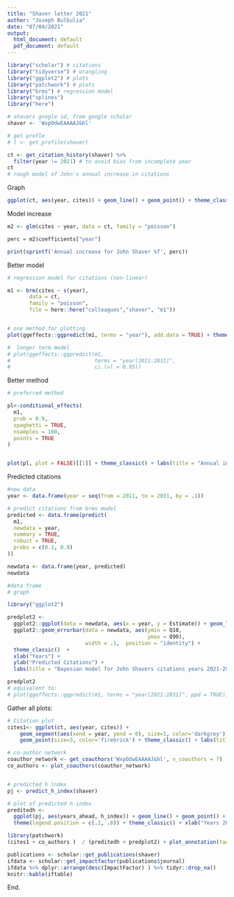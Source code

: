 ```yaml
---
title: "Shaver letter 2021"
author: "Joseph Bulbulia"
date: "07/04/2021"
output:
  html_document: default
  pdf_document: default
---
```




```r
library("scholar") # citations
library("tidyverse") # wrangling
library("ggplot2") # plots
library("patchwork") # plots
library("brms") # regression model
library("splines")
library("here")
```


```r
# shavers google id, from google scholar
shaver <- 'WxpOdwEAAAAJ&hl'

# get profle
# l <- get_profile(shaver)

ct <- get_citation_history(shaver) %>%
  filter(year != 2021) # to avoid bias from incomplete year
ct
# rough model of John's annual increase in citations
```


Graph

```r
ggplot(ct, aes(year, cites)) + geom_line() + geom_point() + theme_classic()

```

Model increase

```r
m2 <- glm(cites ~ year, data = ct, family = "poisson")

perc = m2$coefficients["year"]

print(sprintf('Annual increase for John Shaver %f', perc))

```

Better model

```r
# regression model for citations (non-linear)

m1 <- brm(cites ~ s(year), 
       data = ct, 
       family = "poisson",
       file = here::here("colleagues","shaver", "m1"))


# one method for plotting
plot(ggeffects::ggpredict(m1, terms = "year"), add.data = TRUE) + theme_classic()
```


```r
#  longer term model 
# plot(ggeffects::ggpredict(m1,
#                           terms = "year[2021:2031]",
#                           ci.lvl = 0.95))
```

Better method

```r
# preferred method

pl<-conditional_effects(
  m1,
  prob = 0.9,
  spaghetti = TRUE,
  nsamples = 100,
  points = TRUE
) 


plot(pl, plot = FALSE)[[1]] + theme_classic() + labs(title = "Annual increase for John Shaver's citations is approximately 40 percent")
```

Predicted citations

```r
#new data
year <- data.frame(year = seq(from = 2011, to = 2031, by = .1))

# predict citations from brms model
predicted <- data.frame(predict(
  m1,
  newdata = year,
  summary = TRUE,
  robust = TRUE,
  probs = c(0.1, 0.9)
))

newdata <- data.frame(year, predicted)
newdata
```


```r
#data frame
# graph 

library("ggplot2")

predplot2 <-
  ggplot2::ggplot(data = newdata, aes(x = year, y = Estimate)) + geom_line(colour = "cadetblue")  +
  ggplot2::geom_errorbar(data = newdata, aes(ymin = Q10,
                                             ymax = Q90),
                         width = .1,  position = "identity") +
  theme_classic()  +
  xlab("Years") +
  ylab("Predicted Citations") +
  labs(title = "Bayesian model for John Shavers citations years 2021-2031 (90% confidence intervals)")

predplot2
# equivalent to:
# plot(ggeffects::ggpredict(m1, terms = "year[2021:2031]", ppd = TRUE))
```

Gather all plots:

```r
# Citation plot
cites1<- ggplot(ct, aes(year, cites)) +
    geom_segment(aes(xend = year, yend = 0), size=1, color='darkgrey') +
    geom_point(size=3, color='firebrick') + theme_classic() + labs(title = "John Shaver's citations by year")

# co-author network
coauthor_network <- get_coauthors('WxpOdwEAAAAJ&hl', n_coauthors = 7)
co_authors <- plot_coauthors(coauthor_network)


# predicted h index 
pj <- predict_h_index(shaver)

# plot of predicted h index 
preditedh <-
  ggplot(pj, aes(years_ahead, h_index)) + geom_line() + geom_point() +
  theme(legend.position = c(.2, .8)) + theme_classic() + xlab("Years 2021-2031") + ylab("Predicted H-index") + labs(title = "John Shaver's  H-index Forcast (method: Acuna et al 2012)")

library(patchwork)
(cites1 + co_authors )  / (preditedh + predplot2) + plot_annotation(tag_levels = 'a') 
```


```r
publications <- scholar::get_publications(shaver) 
ifdata <- scholar::get_impactfactor(publications$journal) 
ifdata %>% dplyr::arrange(desc(ImpactFactor) ) %>% tidyr::drop_na()
knitr::kable(iftable)
```


End. 



